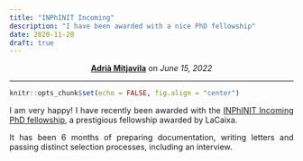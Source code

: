 ```yaml
---
title: "INPhINIT Incoming"
description: "I have been awarded with a nice PhD fellowship"
date: 2020-11-20
draft: true
---
```


<center>
<strong><a href="https://amitjavilaventura.github.io" target="_blank">Adrià Mitjavila</a></strong> on <em>June 15, 2022</em>
</center>

---

<style>
    p {text-align: justify;}
</style>

```r
knitr::opts_chunk$set(echo = FALSE, fig.align = "center")
```

I am very happy! I have recently been awarded with the [INPhINIT Incoming PhD fellowship](https://fundacionlacaixa.org/en/inphinit-doctoral-fellowships-incoming), a prestigious fellowship awarded by LaCaixa.

It has been 6 months of preparing documentation, writing letters and passing distinct selection processes, including an interview.


<br><br><br><br>

